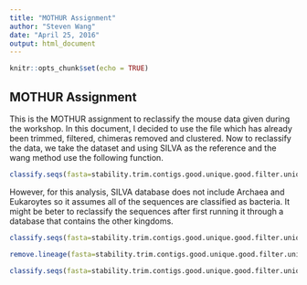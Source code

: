 ```yaml
---
title: "MOTHUR Assignment"
author: "Steven Wang"
date: "April 25, 2016"
output: html_document
---
```


```r
knitr::opts_chunk$set(echo = TRUE)
```

## MOTHUR Assignment  
This is the MOTHUR assignment to reclassify the mouse data given during the workshop.  In this document, I decided to use the file which has already been trimmed, filtered, chimeras removed and clustered.  Now to reclassify the data, we take the dataset and using SILVA as the reference and the wang method use the following function.  

```r
classify.seqs(fasta=stability.trim.contigs.good.unique.good.filter.unique.precluster.pick.fasta, count=stability.trim.contigs.good.unique.good.filter.unique.precluster.denovo.uchime.pick.count_table, reference=silva.bacteria.fasta, taxonomy=silva.bacteria.silva.tax, cutoff=80)
```

However, for this analysis, SILVA database does not include Archaea and Eukaroytes so it assumes all of the sequences are classified as bacteria.  It might be beter to reclassify the sequences after first running it through a database that contains the other kingdoms.  

```r
classify.seqs(fasta=stability.trim.contigs.good.unique.good.filter.unique.precluster.pick.fasta, count=stability.trim.contigs.good.unique.good.filter.unique.precluster.denovo.uchime.pick.count_table, reference=trainset9_032012.pds.fasta, taxonomy=trainset9_032012.pds.tax, cutoff=80)

remove.lineage(fasta=stability.trim.contigs.good.unique.good.filter.unique.precluster.pick.fasta, count=stability.trim.contigs.good.unique.good.filter.unique.precluster.denovo.uchime.pick.count_table, taxonomy=stability.trim.contigs.good.unique.good.filter.unique.precluster.pick.pds.wang.taxonomy, taxon=Chloroplast-Mitochondria-unknown-Archaea-Eukaryota)

classify.seqs(fasta=stability.trim.contigs.good.unique.good.filter.unique.precluster.pick.pick.fasta, count=stability.trim.contigs.good.unique.good.filter.unique.precluster.denovo.uchime.pick.pick.count_table, reference=silva.bacteria.fasta, taxonomy=silva.bacteria.silva.tax, cutoff=80)
```

